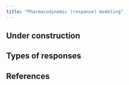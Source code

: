 ```yaml
---
title: "Pharmacodynamic (response) modeling"
---
```


:::{.callout-caution}
# Under construction
:::

## Types of responses

## References

::: {#refs}
:::

